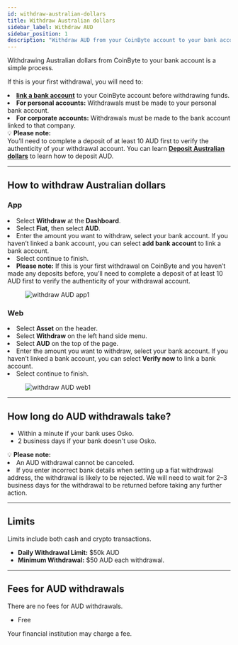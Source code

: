 ```yaml
---
id: withdraw-australian-dollars
title: Withdraw Australian dollars
sidebar_label: Withdraw AUD
sidebar_position: 1
description: "Withdraw AUD from your CoinByte account to your bank account. Learn how to withdraw, processing time, limits, and fees."
---
```



Withdrawing Australian dollars from CoinByte to your bank account is a simple process.

If this is your first withdrawal, you will need to:

<TickList>
  <li><strong><a href="/helpcenter/docs/deposits-withdrawals/bank-account/link-a-bank-account">link a bank account</a></strong> to your CoinByte account before withdrawing funds.</li>
  <li><strong>For personal accounts:</strong> Withdrawals must be made to your personal bank account.</li>
  <li><strong>For corporate accounts:</strong> Withdrawals must be made to the bank account linked to that company.</li>
</TickList>

<WarningBox>
💡 <strong>Please note:</strong><br/>
You’ll need to complete a deposit of at least 10 AUD first to verify the authenticity of your withdrawal account. You can learn <strong><a href="/helpcenter/docs/deposits-withdrawals/deposit-fiat-asset/deposit-australian-dollars">Deposit Australian dollars</a></strong> to learn how to deposit AUD.
</WarningBox>

---

## How to withdraw Australian dollars

<Tabs groupId="platform">
  <TabItem value="mobile" label="Mobile App">

<div style={{ marginTop: '2.5rem' }}></div>

### App

<div style={{ marginTop: '1.5rem' }}></div>

<RoundStepList>
  <li>Select <strong>Withdraw</strong> at the <strong>Dashboard</strong>.</li>
  <li>Select <strong>Fiat</strong>, then select <strong>AUD</strong>.</li>
  <li>Enter the amount you want to withdraw, select your bank account. If you haven’t linked a bank account, you can select <strong>add bank account</strong> to link a bank account.</li>
  <li>Select continue to finish.</li>
  <li><strong>Please note:</strong> If this is your first withdrawal on CoinByte and you haven’t made any deposits before, you’ll need to complete a deposit of at least 10 AUD first to verify the authenticity of your withdrawal account.</li>
</RoundStepList>

<figure style={{ textAlign: 'center' }}>
  <img src={useBaseUrl('/img/deposits-withdrawals/withdraw-fiat-asset/withdraw-australian-dollars/1.png')} alt="withdraw AUD app1" style={{ width: 300 }} />
</figure>


  </TabItem>
  <TabItem value="web" label="Web">

<div style={{ marginTop: '2.5rem' }}></div>

### Web

<div style={{ marginTop: '1.5rem' }}></div>

<RoundStepList>
  <li>Select <strong>Asset</strong> on the header.</li>
  <li>Select <strong>Withdraw</strong> on the left hand side menu.</li>
  <li>Select <strong>AUD</strong> on the top of the page.</li>
  <li>Enter the amount you want to withdraw, select your bank account. If you haven’t linked a bank account, you can select <strong>Verify now</strong> to link a bank account.</li>
  <li>Select continue to finish.</li>
</RoundStepList>

<figure style={{ textAlign: 'center' }}>
  <img src={useBaseUrl('/img/deposits-withdrawals/withdraw-fiat-asset/withdraw-australian-dollars/2.png')} alt="withdraw AUD web1" style={{ width: 500 }} />
</figure>

  </TabItem>
</Tabs>

---

## How long do AUD withdrawals take?

- Within a minute if your bank uses Osko.
- 2 business days if your bank doesn't use Osko.

<WarningBox>
💡 <strong>Please note:</strong><br/>
<TickList>
  <li>An AUD withdrawal cannot be canceled.</li>
  <li>If you enter incorrect bank details when setting up a fiat withdrawal address, the withdrawal is likely to be rejected. We will need to wait for 2–3 business days for the withdrawal to be returned before taking any further action.</li>
</TickList>
</WarningBox>

---

## Limits

<InfoBox>
Limits include both cash and crypto transactions.
</InfoBox>

- **Daily Withdrawal Limit:** $50k AUD  
- **Minimum Withdrawal:** $50 AUD each withdrawal.

---

## Fees for AUD withdrawals

<InfoBox>
There are no fees for AUD withdrawals.
</InfoBox>

- Free  

Your financial institution may charge a fee.

<RelatedArticles category="deposits-withdrawals" />
